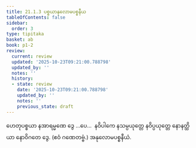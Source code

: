 ```yaml
---
title: 21.1.3 ပစ္စယာနုလောမပစ္စနီယ
tableOfContents: false
sidebar:
  order: 3
type: tipitaka
basket: ab
book: p1-2
review:
  current: review
  updated: '2025-10-23T09:21:00.788798'
  updated_by: ''
  notes: ''
  history:
  - state: review
    date: '2025-10-23T09:21:00.788798'
    updated_by: ''
    notes: ''
    previous_state: draft
---
```



<ReviewStatus review={frontmatter.review} showDetails={true} />

<HypothesisAnnotation frontmatter={frontmatter} />

<DynamicBreadcrumb />

<Division number="16" book="p1-2" e="ch" v="37" p="438">

<Paragraph number="2789" book="p1-2">
ဟေတုပစ္စယာ နအာရမ္မဏေ ဒွေ …ပေ…  နဝိပါကေ နသမ္ပယုတ္တေ နဝိပ္ပယုတ္တေ နောနတ္ထိယာ နောဝိဂတေ ဒွေ. (ဧဝံ ဂဏေတဗ္ဗံ.)

</Paragraph>
</Division>

<Paragraph number="2790" type="center" book="p1-2">
အနုလောမပစ္စနီယံ.
</Paragraph>